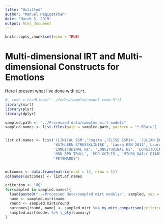 ```yaml
---
title: "Untitled"
author: "Manuel Haqiqatkhah"
date: "March 5, 2019"
output: html_document
---
```


```r
knitr::opts_chunk$set(echo = TRUE)
```
# Multi-dimensional IRT and Multi-dimensional Constructs for Emotions {#mirt}


Here I present what I've done with `mirt`.

```r
#, code = readLines("../Codes/sampled-model-comp.R")}
library(mirt)
library(plyr)
library(dplyr)

sampled.path <- "../Processed data/sampled mirt models"
sampled.names <- list.files(path = sampled.path, pattern = "*.RData")


list.of.names <- list('CLINICAL ESM','Cogito','ELISE ESM14', 'JULIAN EGON',
                      'KATHLEEN STRESSKLINIEK', 'Laura ESM 2014','Laura ESM 2016',
                      'LONGITUDINAL W1', 'LONGITUDINAL W2', 'LONGITUDINAL W3','MARLIES BPD',
                      'MDD BPD TRULL', 'MDD GOTLIB', 'MTURK DAILY DIARY', 
                      'PETEMADDY')


outcomes <- data.frame(matrix(ncol = 15, nrow = 1))
colnames(outcomes) <- list.of.names

criterion <- "HQ"
for(sampled in sampled.names){
  load(paste0("../Processed data/sampled mirt models/", sampled, sep = ""))
  name <- sampled.mirt$name
  round <- sampled.mirt$round
  outcomes[round, name] <- sampled.mirt %>% my.mirt.comparison(criterion = criterion)
  sampled.mirt$model %>% l_ply(summary)
}

```

